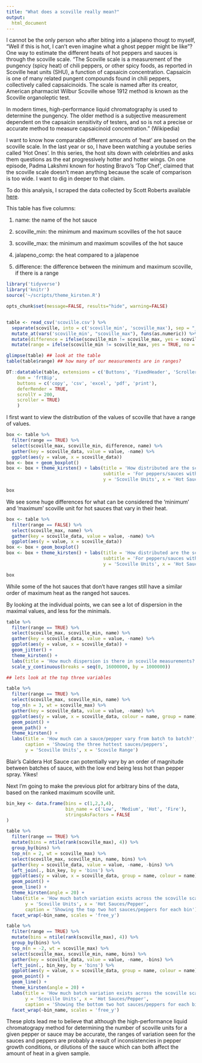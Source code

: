```yaml
---
title: "What does a scoville really mean?"
output:
  html_document
---
```



I cannot be the only person who after biting into a jalapeno thougt to myself, "Well if this is hot, I can't even imagine what a ghost pepper might be like"? One way to estimate the different heats of hot peppers and sauces is through the scoville scale. 
"The Scoville scale is a measurement of the pungency (spicy heat) of chili peppers, or other spicy foods, as reported in Scoville heat units (SHU), a function of capsaicin concentration. Capsaicin is one of many related pungent compounds found in chili peppers, collectively called capsaicinoids. The scale is named after its creator, American pharmacist Wilbur Scoville whose 1912 method is known as the Scoville organoleptic test.

In modern times, high-performance liquid chromatography is used to determine the pungency. The older method is a subjective measurement dependent on the capsaicin sensitivity of testers, and so is not a precise or accurate method to measure capsaicinoid concentration." (Wikipedia)


I want to know how comparable different amounts of 'heat' are based on the scoville scale. In the last year or so, I have been watching a youtube series called 'Hot Ones'. In this series, the host sits down with celebrities and asks them questions as the eat progressively hotter and hotter wings. On one episode, Padma Lakshmi known for hosting Bravo's 'Top Chef', claimed that the scoville scale doesn't mean anything because the scale of comparison is too wide. I want to dig in deeper to that claim. 

To do this analysis, I scraped the data collected by Scott Roberts available [here](http://www.scottrobertsweb.com/scoville-scale/). 

This table has five columns:

1. name: the name of the hot sauce

2. scoville_min: the minimum and maximum scovilles of the hot sauce

3. scoville_max: the minimum and maximum scovilles of the hot sauce

4. jalapeno_comp: the heat compared to a jalapenoe

5. difference: the difference between the minimum and maximum scoville, if there is a range

```r

library('tidyverse')
library('knitr')
source('~/scripts/theme_kirsten.R')

opts_chunk$set(message=FALSE, results="hide", warning=FALSE)


table <- read_csv('scoville.csv') %>%
  separate(scoville, into = c('scoville_min', 'scoville_max'), sep = "_") %>%
  mutate_at(vars('scoville_min', "scoville_max"), funs(as.numeric)) %>%
  mutate(difference = ifelse(scoville_min != scoville_max, yes = scoville_max - scoville_min, no = 0)) %>%
  mutate(range = ifelse(scoville_min != scoville_max, yes = TRUE, no = FALSE))

glimpse(table) ## look at the table
table(table$range) ## how many of our measurements are in ranges?

```


```r

DT::datatable(table, extensions = c('Buttons', 'FixedHeader', 'Scroller'), options = list(
    dom = 'frtBip',
    buttons = c('copy', 'csv', 'excel', 'pdf', 'print'),
    deferRender = TRUE,
    scrollY = 200,
    scroller = TRUE)
    )

```




I first want to view the distribution of the values of scoville that have a range of values. 


```r
box <- table %>%
  filter(range == TRUE) %>%
  select(scoville_max, scoville_min, difference, name) %>%
  gather(key = scoville_data, value = value, -name) %>%
  ggplot(aes(y = value, x = scoville_data)) 
box <- box + geom_boxplot()
box <- box + theme_kirsten() + labs(title = 'How distributed are the scoville measurements?',
                                    subtitle = 'For peppers/sauces with a ranged measurement',
                                    y = 'Scoville Units', x = 'Hot Sauces/Peppers')

box
```





We see some huge differences for what can be considered the 'minimum' and 'maximum' scoville unit for hot sauces that vary in their heat. 


```r

box <- table %>%
  filter(range == FALSE) %>%
  select(scoville_max, name) %>%
  gather(key = scoville_data, value = value, -name) %>%
  ggplot(aes(y = value, x = scoville_data)) 
box <- box + geom_boxplot() 
box <- box + theme_kirsten() + labs(title = 'How distributed are the scoville measurements?',
                                    subtitle = 'For peppers/sauces with only one measurement',
                                    y = 'Scoville Units', x = 'Hot Sauces/Peppers')

box

```




While some of the hot sauces that don't have ranges still have a similar order of maximum heat as the ranged hot sauces. 



By looking at the individual points, we can see a lot of dispersion in the maximal values, and less for the minimals.



```r

table %>%
  filter(range == TRUE) %>%
  select(scoville_max, scoville_min, name) %>%
  gather(key = scoville_data, value = value, -name) %>%
  ggplot(aes(y = value, x = scoville_data)) +
  geom_jitter() + 
  theme_kirsten() + 
  labs(title = 'How much dispersion is there in scoville measurements?', y = 'Scoville Units', x = 'Hot Sauces/Peppers') +
  scale_y_continuous(breaks = seq(0, 16000000, by = 1000000))

```



```r
## lets look at the top three variables

table %>%
  filter(range == TRUE) %>%
  select(scoville_max, scoville_min, name) %>%
  top_n(n = 3, wt = scoville_max) %>%
  gather(key = scoville_data, value = value, -name) %>%
  ggplot(aes(y = value, x = scoville_data, colour = name, group = name)) +
  geom_point() +
  geom_path() +
  theme_kirsten() +
  labs(title = 'How much can a sauce/pepper vary from batch to batch?',
       caption = 'Showing the three hottest sauces/peppers',
       y = 'Scoville Units', x = 'Scovile Range')

```





Blair's Caldera Hot Sauce can potentially vary by an order of magnitude between batches of sauce, with the low end being less hot than pepper spray. Yikes!


Next I'm going to make the previous plot for arbitrary bins of the data, based on the ranked maximum scoville unit. 


```r

bin_key <- data.frame(bins = c(1,2,3,4),
                      bin_name = c('Low', 'Medium', 'Hot', 'Fire'),
                      stringsAsFactors = FALSE
)

table %>%
  filter(range == TRUE) %>%
  mutate(bins = ntile(rank(scoville_max), 4)) %>%
  group_by(bins) %>%
  top_n(n = 2, wt = scoville_max) %>%
  select(scoville_max, scoville_min, name, bins) %>%
  gather(key = scoville_data, value = value, -name, -bins) %>%
  left_join(., bin_key, by = 'bins') %>%
  ggplot(aes(y = value, x = scoville_data, group = name, colour = name)) +
  geom_point() +
  geom_line() +
  theme_kirsten(angle = 20) + 
  labs(title = 'How much batch variation exists across the scoville scale?', 
       y = 'Scoville Units', x = 'Hot Sauces/Pepper', 
       caption = 'Showing the top two hot sauces/peppers for each bin') +
  facet_wrap(~bin_name, scales = 'free_y')

```

```r

table %>%
  filter(range == TRUE) %>%
  mutate(bins = ntile(rank(scoville_max), 4)) %>%
  group_by(bins) %>%
  top_n(n = -2, wt = scoville_max) %>%
  select(scoville_max, scoville_min, name, bins) %>%
  gather(key = scoville_data, value = value, -name, -bins) %>%
  left_join(., bin_key, by = 'bins') %>%
  ggplot(aes(y = value, x = scoville_data, group = name, colour = name)) +
  geom_point() +
  geom_line() +
  theme_kirsten(angle = 20) + 
  labs(title = 'How much batch variation exists across the scoville scale?', 
       y = 'Scoville Units', x = 'Hot Sauces/Pepper', 
       caption = 'Showing the bottom two hot sauces/peppers for each bin') +
  facet_wrap(~bin_name, scales = 'free_y')

```




These plots lead me to believe that although the high-performance liquid chromatograpy method for determining the number of scoville units for a given pepper or sauce may be accurate, the ranges of variation seen for the sauces and peppers are probably a result of inconsistencies in pepper growth conditions, or dilutions of the sauce which can both affect the amount of heat in a given sample. 



